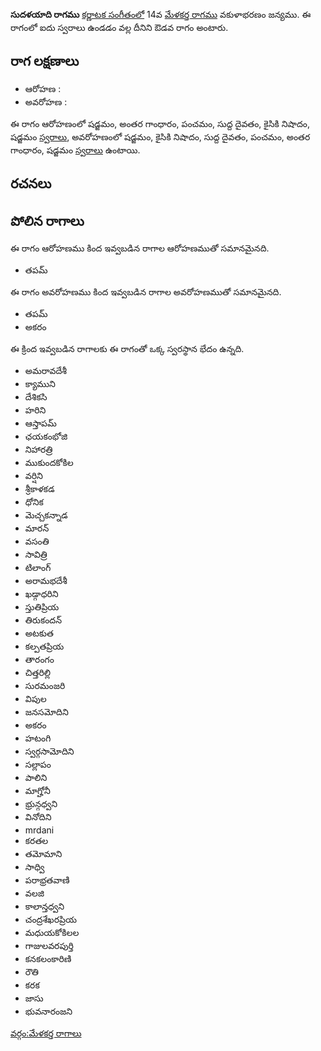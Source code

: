 {{Infobox ragam
	| name          	= సుదళయాది
	| synonym	    	= 
	| mela          	= 
	| chakra        	= 
	| janaka        	= 
	| type          	= ఔడవ
	| arohanam      	= {{svaraC|S|G3|P|D1|N2|S'}} 
	| avarohanam    	= {{svaraC|S'|N2|D1|P|G3|S}}
	| jeeva         	=
	| chhaya        	=
	| nyasa         	=
	| vishesha      	= 
	| equivalent  		= 
}}
{{కర్ణాటక సంగీత రాగాలు}}
'''సుదళయాది రాగము''' [[కర్ణాటక సంగీతం]]లో 14వ [[మేళకర్త రాగము]] వకుళాభరణం జన్యము.  ఈ రాగంలో ఐదు స్వరాలు ఉండడం వల్ల దీనిని ఔడవ రాగం అంటారు.


==రాగ లక్షణాలు==


* ఆరోహణ : {{svaraC|S|G3|P|D1|N2|S'}} 
* అవరోహణ : {{svaraC|S'|N2|D1|P|G3|S}}

ఈ రాగం ఆరోహణంలో షడ్జమం, అంతర గాంధారం, పంచమం, సుద్ద దైవతం, కైసికి నిషాదం, షడ్జమం [[స్వరాలు]], అవరోహణంలో షడ్జమం, కైసికి నిషాదం, సుద్ద దైవతం, పంచమం, అంతర గాంధారం, షడ్జమం [[స్వరాలు]] ఉంటాయి.

==రచనలు==



==పోలిన రాగాలు==
ఈ రాగం ఆరోహణము కింద ఇవ్వబడిన రాగాల ఆరోహణముతో సమానమైనది.
* తపమ్

ఈ రాగం అవరోహణము కింద ఇవ్వబడిన రాగాల అవరోహణముతో సమానమైనది.
* తపమ్
* అకరం

ఈ క్రింద ఇవ్వబడిన రాగాలకు ఈ రాగంతో ఒక్క స్వరస్థాన భేదం ఉన్నది.
* అమరావదేశీ
* క్యాముని
* దేశికసి
* హరిని
* ఆస్తాపమ్
* ఛయకంభోజి
* నిహారత్రి
* ముకుందకోకిల
* వర్షిని
* శ్రీకాళకడ
* ధోనిక
* మెచ్చకన్నాడ
* మారన్
* వసంతి
* సావిత్రి
* టిలాంగ్
* అరామభదేశీ
* ఖడ్గాధరిని
* స్తుతిప్రియ
* తిరుకందన్
* అటకుత
* కల్పతప్రియ
* తారంగం
* చిత్తరిల్లి
* సురమంజరి
* విపుల
* జనసమోదిని
* అకరం
* హటంగి
* స్వర్గసామోదిని
* సల్లాపం
* పాలిని
* మాగ్హోనీ
* భ్రున్గధ్వని
* వినోదిని
* mrdani
* కరతల
* తమోమాని
* సాధ్వి
* పరాభ్రతవాణి
* వలజి
* కాలాన్తధ్వని
* చంద్రశేఖరప్రియ
* మధుయకోకిలల
* గాజులవరపుర్తి
* కనకలంకారిణి
* రౌతి
* కరక
* జాసు
* భువనారంజని



[[వర్గం:మేళకర్త రాగాలు]]